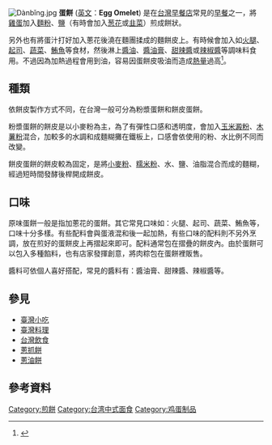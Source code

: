 {{NoteTA
|G1 = 台式蛋餅
|G2 = Taiwanese Omelet
|G3 =
|T=zh-hans:中式蛋饼; zh-tw:蛋餅; zh-hk:中式蛋餅;
|1=zh-hans:蛋饼; zh-tw:蛋餅; zh-hk:蛋餅;
}}
[[File:Dànbǐng.jpg|thumb]]
'''蛋餅''' ([[英文|英文]]：'''Egg Omelet''') 是在[[台灣|台灣]][[早餐店|早餐店]]常見的[[早餐|早餐]]之一，將[[雞蛋|雞蛋]]加入[[麵粉|麵粉]]、[[食鹽|鹽]]（有時會加入[[葱|葱花]]或[[韭菜|韭菜]]）煎成餅狀。

另外也有將蛋汁打好加入蔥花後澆在麵團揉成的麵餅皮上。有時候會加入如[[火腿|火腿]]、[[起司|起司]]、[[蔬菜|蔬菜]]、[[鮪魚|鮪魚]]等食材，然後淋上[[醬油|醬油]]、[[醬油膏|醬油膏]]、[[甜辣醬|甜辣醬]]或[[辣椒醬|辣椒醬]]等調味料食用。不過因為加熱過程會用到油，容易因蛋餅皮吸油而造成[[熱量|熱量]]過高<ref>{{cite web | url=http://setn.com/News.aspx?NewsID=73059&PageGroupID=171 | title=食物隱藏的高油危機：炒飯、蛋餅與水餃 | publisher=三立新聞網 | accessdate=2015-05-16 | author=2015-05-04 | archive-date=2015-05-18 | archive-url=https://web.archive.org/web/20150518100827/http://setn.com/News.aspx?NewsID=73059&PageGroupID=171 | dead-url=no }}</ref>。

== 種類 ==
依餅皮製作方式不同，在台灣一般可分為粉漿蛋餅和餅皮蛋餅。

粉漿蛋餅的餅皮是以小麥粉為主，為了有彈性口感和透明度，會加入[[玉米澱粉|玉米澱粉]]、[[木薯粉|木薯粉]]混合，加較多的水調和成麵糊攤在鐵板上，口感會依使用的粉、水比例不同而改變。

餅皮蛋餅的餅皮較為固定，是將[[小麥粉|小麥粉]]、[[糯米粉|糯米粉]]、水、鹽、油脂混合而成的麵糊，經過短時間發酵後桿開成餅皮。

== 口味 ==
原味蛋餅一般是指加蔥花的蛋餅。其它常見口味如：火腿、起司、蔬菜、鮪魚等，口味十分多樣。有些配料會與蛋液混和後一起加熱，有些口味的配料則不另外烹調，放在煎好的蛋餅皮上再摺起來即可。配料通常包在摺疊的餅皮內。由於蛋餅可以包入多種餡料，也有店家發揮創意，將肉粽包在蛋餅裡販售。

醬料可依個人喜好搭配，常見的醬料有：醬油膏、甜辣醬、辣椒醬等。
{{gallery
|height=100
|File:Chinese omelet with tuna.jpg|鮪魚蛋餅
|File:TaiwaneseOmeletPancakeWithPorkTenderloin20201003.jpg|{{translink|en|Pork tenderloin|Pork tenderloin|豬里肌肉}}蛋餅
}}

==參見==
* [[臺灣小吃|臺灣小吃]]
* [[臺灣料理|臺灣料理]]
* [[台灣飲食|台灣飲食]]
* [[蔥抓餅|蔥抓餅]]
* [[蔥油餅|蔥油餅]]

==參考資料==
{{reflist}}
[[Category:煎餅|Category:煎餅]]
[[Category:台湾中式面食|Category:台湾中式面食]]
[[Category:鸡蛋制品|Category:鸡蛋制品]]